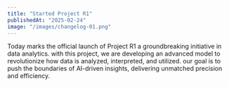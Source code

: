 ```yaml
---
title: "Started Project R1"
publishedAt: "2025-02-24"
image: "/images/changelog-01.png"
---
```


Today marks the official launch of Project R1 a groundbreaking initiative in data analytics. with this project, we are developing an advanced model to revolutionize how data is analyzed, interpreted, and utilized. our goal is to push the boundaries of AI-driven insights, delivering unmatched precision and efficiency.
